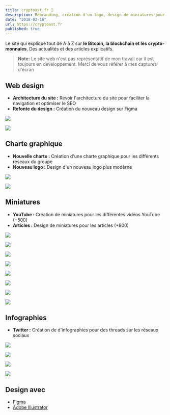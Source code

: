 ```yaml
---
title: cryptoast.fr 🍞
description: Rebranding, création d'un logo, design de miniatures pour YouTube et certains articles, web design, création de bannières, design de NFT, montage vidéo, animation, création de CTA...
date: "2018-02-16"
url: https://cryptoast.fr
published: true
---
```


Le site qui explique tout de A à Z sur **le Bitcoin, la blockchain et les crypto-monnaies**. Des actualités et des articles explicatifs.

> **Note:** Le site web n'est pas représentatif de mon travail car il est toujours en développement. Merci de vous référer à mes captures d'écran

## Web design

- **Architecture du site :** Revoir l'architecture du site pour faciliter la navigation et optimiser le SEO
- **Refonte du design :** Création du nouveau design sur Figma



![](/cryptoast-home.png)

![](/cryptoast-team.png)

## Charte graphique

- **Nouvelle charte :** Création d'une charte graphique pour les différents réseaux du groupe
- **Nouveau logo :** Design d'un nouveau logo plus modèrne



![](/cryptoast-logo.png)

![](/cryptoast-twitter.png)

## Miniatures

- **YouTube :** Création de miniatures pour les différentes vidéos YouTube (+500)
- **Articles :** Design de miniatures pour les articles (+800)



![](/cryptoast-vitalik.png)

![](/cryptoast-kraken.png)

![](/cryptoast-minia-1.png)

![](/cryptoast-minia-2.png)

![](/cryptoast-minia-3.png)

![](/cryptoast-minia-4.png)

![](/cryptoast-minia-5.png)

![](/cryptoast-minia-6.png)

## Infographies

- **Twitter :** Création de d'infographies pour des threads sur les réseaux sociaux



![](/toast-cm-1.png)

![](/toast-cm-2.png)

![](/toast-cm-3.png)

![](/toast-cm-4.png)


## Design avec

- [Figma](https://www.figma.com/)
- [Adobe Illustrator](https://www.adobe.com/fr/products/illustrator.html)